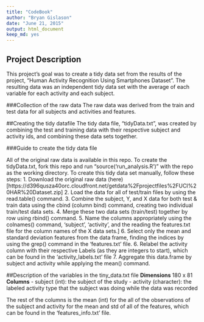 ```yaml
---
title: "CodeBook"
author: "Bryan Gislason"
date: "June 21, 2015"
output: html_document
keep_md: yes
---
```


## Project Description
This project's goal was to create a tidy data set from the results of the project, "Human Activity Recognition Using Smartphones Dataset". The resulting data was an independent tidy data set with the average of each variable for each activity and each subject.
 
###Collection of the raw data
The raw data was derived from the train and test data for all subjects and activities and features.
 
##Creating the tidy datafile
The tidy data file, "tidyData.txt", was created by combining the test and training data with their respective subject and activity ids, and combining these data sets together.
 
###Guide to create the tidy data file

All of the original raw data is available in this repo. To create the tidyData.txt, fork this repo and run "source('run_analysis.R')" with the repo as the working directory.
To create this tidy data set manually, follow these steps:
1. Download the original raw data (here)[https://d396qusza40orc.cloudfront.net/getdata%2Fprojectfiles%2FUCI%20HAR%20Dataset.zip]
2. Load the data for all of test/train files by using the read.table() command.
3. Combine the subject, Y, and X data for both test & train data using the cbind (column bind) command, creating two individual train/test data sets.
4. Merge these two data sets (train/test) together by row using rbind() command.
5. Name the columns appropriately using the colnames() command, 'subject', 'activity', and the reading the features.txt file for the column names of the X data sets.]
6. Select only the mean and standard deviation features from the data frame, finding the indices by using the grep() command in the 'features.txt' file.
6. Relabel the activity column with their respective Labels (as they are integers to start), which can be found in the 'activity_labels.txt' file
7. Aggregate this data.frame by subject and activity while applying the mean() command.
 
##Description of the variables in the tiny_data.txt file
**Dimensions** 180 x 81
**Columns**
- subject  (int): the subject of the study
- activity (character): the labeled activity type that the subject was doing while the data was recorded

The rest of the columns is the mean (int) for the all of the observations of the subject and activity for the mean and std of all of the features, which can be found in the 'features_info.txt' file.
